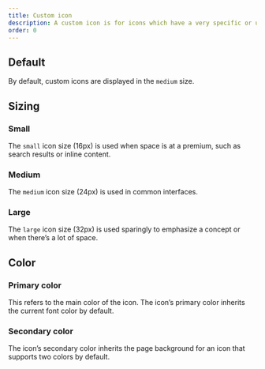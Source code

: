 ```yaml
---
title: Custom icon
description: A custom icon is for icons which have a very specific or unique action.
order: 0
---
```



## Default

By default, custom icons are displayed in the `medium` size.

<Example Component={CustomIconDefault} packageName="@atlaskit/icon" />

## Sizing

### Small

The `small` icon size (16px) is used when space is at a premium, such as search results or inline content.

<Example Component={CustomIconSmall} packageName="@atlaskit/icon" />

### Medium

The `medium` icon size (24px) is used in common interfaces.

<Example Component={CustomIconMedium} packageName="@atlaskit/icon" />

### Large

The `large` icon size (32px) is used sparingly to emphasize a concept or when there’s a lot of space.

<Example Component={CustomIconLarge} packageName="@atlaskit/icon" />

## Color

### Primary color

This refers to the main color of the icon. The icon’s primary color inherits the current font color by default.

<Example Component={CustomIconPrimaryColor} packageName="@atlaskit/icon" />

### Secondary color

The icon’s secondary color inherits the page background for an icon that supports two colors by default.

<Example Component={CustomIconSecondaryColor} packageName="@atlaskit/icon" />
